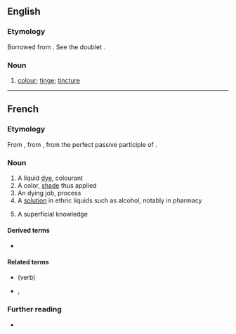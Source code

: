 ==English==

===Etymology===
Borrowed from {{bor|en|fr|teinture}}. See the doublet {{doublet|en|notext=1|tincture}}.

===Noun===
{{en-noun}}

# {{lb|en|obsolete}} [[colour]]; [[tinge]]; [[tincture]]
#: {{rfquotek|Holland}}

{{Webster 1913}}

----

==French==

===Etymology===
From {{inh|fr|fro|-}}, from {{inh|fr|la|tinctūra}}, from {{m|la|tinctus}} the perfect passive participle of {{m|la|tingō}}.

===Noun===
{{fr-noun|f}}

# A liquid [[dye]], colourant
# A color, [[shade]] thus applied
# An dying job, process
# A [[solution]] in ethric liquids such as alcohol, notably in pharmacy
# {{lb|fr|figuratively}} A superficial knowledge

====Derived terms====
* {{l|fr|teinturerie}}

====Related terms====
* {{l|fr|teindre}} (verb)
* {{l|fr|teint|g=m}}, {{l|fr|teinte|g=f}}

===Further reading===
* {{R:TLFi}}